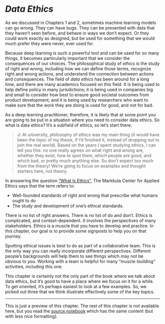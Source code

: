 # *Data Ethics*  {#sec-ethics}

As we discussed in Chapters 1 and 2, sometimes machine learning models can go wrong. They can have bugs. They can be presented with data that they haven't seen before, and behave in ways we don't expect. Or they could work exactly as designed, but be used for something that we would much prefer they were never, ever used for.

Because deep learning is such a powerful tool and can be used for so many things, it becomes particularly important that we consider the consequences of our choices. The philosophical study of *ethics* is the study of right and wrong, including how we can define those terms, recognize right and wrong actions, and understand the connection between actions and consequences. The field of *data ethics* has been around for a long time, and there are many academics focused on this field. It is being used to help define policy in many jurisdictions; it is being used in companies big and small to consider how best to ensure good societal outcomes from product development; and it is being used by researchers who want to make sure that the work they are doing is used for good, and not for bad.

As a deep learning practitioner, therefore, it is likely that at some point you are going to be put in a situation where you need to consider data ethics. So what is data ethics? It's a subfield of ethics, so let's start there.

> J: At university, philosophy of ethics was my main thing (it would have been the topic of my thesis, if I'd finished it, instead of dropping out to join the real world). Based on the years I spent studying ethics, I can tell you this: no one really agrees on what right and wrong are, whether they exist, how to spot them, which people are good, and which bad, or pretty much anything else. So don't expect too much from the theory! We're going to focus on examples and thought starters here, not theory.

In answering the question ["What Is Ethics"](https://www.scu.edu/ethics/ethics-resources/ethical-decision-making/what-is-ethics/), The Markkula Center for Applied Ethics says that the term refers to:

- Well-founded standards of right and wrong that prescribe what humans ought to do
- The study and development of one's ethical standards.

There is no list of right answers. There is no list of do and don't. Ethics is complicated, and context-dependent. It involves the perspectives of many stakeholders. Ethics is a muscle that you have to develop and practice. In this chapter, our goal is to provide some signposts to help you on that journey.

Spotting ethical issues is best to do as part of a collaborative team. This is the only way you can really incorporate different perspectives. Different people's backgrounds will help them to see things which may not be obvious to you. Working with a team is helpful for many "muscle-building" activities, including this one.

This chapter is certainly not the only part of the book where we talk about data ethics, but it's good to have a place where we focus on it for a while. To get oriented, it's perhaps easiest to look at a few examples. So, we picked out three that we think illustrate effectively some of the key topics.

---

This is just a preview of this chapter. The rest of this chapter is not available here, but you read the [source notebook](https://github.com/fastai/fastbook/) which has the same content (but with less nice formatting).

